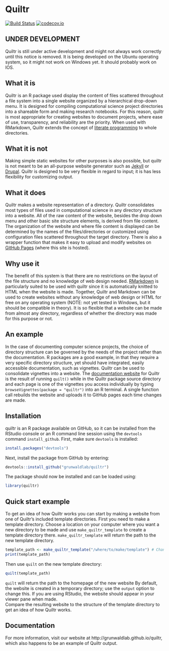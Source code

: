 # Quiltr

[![Build Status](https://travis-ci.org/grunwaldlab/quiltr.png?branch=master)](https://travis-ci.org/grunwaldlab/quiltr?branch=master)
[![codecov.io](https://codecov.io/github/grunwaldlab/quiltr/coverage.svg?branch=master)](https://codecov.io/github/grunwaldlab/quiltr?branch=master)

## UNDER DEVELOPMENT

Quiltr is still under active development and might not always work correctly until this notice is removed.
It is being developed on the Ubuntu operating system, so it might not work on Windows yet.
It should probably work on IOS. 


## What it is

Quiltr is an R package used display the content of files scattered throughout a file system into a single website organized by a hierarchical drop-down menu.
It is designed for compiling computational science project directories into a shareable form and making research notebooks.
For this reason, quiltr is most appropriate for creating websites to document projects, where ease of use, transparency, and reliability are the priority.
When used with RMarkdown, Quiltr extends the concept of [literate programming](https://en.wikipedia.org/?title=Literate_programming) to whole directories.


## What it is not

Making simple static websites for other purposes is also possible, but quiltr is not meant to be an all-purpose website generator such as [Jekyll](http://jekyllrb.com/) or [Drupal](https://www.drupal.org/).
Quiltr is designed to be very flexible in regard to input; it is has less flexibility for customizing output. 


## What it does

Quiltr makes a website representation of a directory.
Quiltr consolidates most types of files used in computational science in any directory structure into a website.
All of the raw content of the website, besides the drop down menu and other basic site structure elements, is derived from file content.
The organization of the website and where file content is displayed can be determined by the names of the files/directories or customized using configuration files scattered throughout the target directory.
There is also a wrapper function that makes it easy to upload and modify websites on [GitHub Pages](https://pages.github.com/) (where this site is hosted).


## Why use it

The benefit of this system is that there are no restrictions on the layout of the file structure and no knowledge of web design needed.
[RMarkdown](http://rmarkdown.rstudio.com/) is particularly suited to be used with quiltr since it is automatically knitted to HTML when the website is made.
Together, Quiltr and Markdown can be used to create websites without any knowledge of web design or HTML for free on any operating system (NOTE: not yet tested in Windows, but it should be compatible in theory).
It is so flexible that a website can be made from almost any directory, regardless of whether the directory was made for this purpose or not.


## An example

In the case of documenting computer science projects, the choice of directory structure can be governed by the needs of the project rather than the documentation.
R packages are a good example, in that they require a very specific directory structure, yet should have integrated, easily accessible documentation, such as vignettes. 
Quiltr can be used to consolidate vignettes into a website. 
The [documentation website](http://grunwaldlab.github.io/quiltr) for Quiltr is the result of running `quilt()` while in the Quiltr package source directory and each page is one of the vignettes you access individually by typing `browseVignettes(package = "quiltr")` into an R terminal. 
A single function call rebuilds the website and uploads it to GitHub pages each time changes are made. 


## Installation

quiltr is an R package available on GitHub, so it can be installed from the RStudio console or an R command line session using the `devtools` command `install_github`.
First, make sure `devtools` is installed:

```r
install.packages("devtools")
```

Next, install the package from GitHub by entering:

```r
devtools::install_github("grunwaldlab/quiltr")
```

The package should now be installed and can be loaded using:

```r
library(quiltr)
```

## Quick start example

To get an idea of how Quiltr works you can start by making a website from one of Quiltr's included template directories. 
First you need to make a template directory.
Choose a location on your computer where you want a new directory to be made and use `make_quiltr_template` to create a template directory there.
`make_quiltr_template` will return the path to the new template directory. 

```r
template_path <- make_quiltr_template("/where/to/make/template") # Change this path
print(template_path)
```

Then use `quilt` on the new template directory:

```r
quilt(template_path)
```

`quilt` will return the path to the homepage of the new website
By default, the website is created in a temporary directory; use the `output` option to change this.
If you are using RStudio, the website should appear in your viewer pane when made.  
Compare the resulting website to the structure of the template directory to get an idea of how Quiltr works.

## Documentation

For more information, visit our website at http://grunwaldlab.github.io/quiltr, which also happens to be an example of Quiltr output. 

